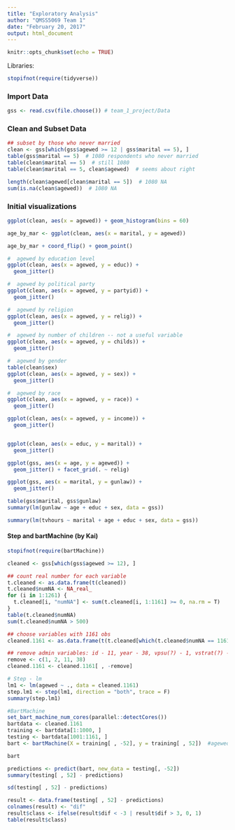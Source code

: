 ```yaml
---
title: "Exploratory Analysis"
author: "QMSS5069 Team 1"
date: "February 20, 2017"
output: html_document
---
```


```r
knitr::opts_chunk$set(echo = TRUE)
```

Libraries:
```r
stopifnot(require(tidyverse))
```


### Import Data
```r
gss <- read.csv(file.choose()) # team_1_project/Data
```

### Clean and Subset Data
```r
## subset by those who never married
clean <- gss[which(gss$agewed >= 12 | gss$marital == 5), ]
table(gss$marital == 5)  # 1080 respondents who never married
table(clean$marital == 5)  # still 1080
table(clean$marital == 5, clean$agewed)  # seems about right

length(clean$agewed[clean$marital == 5])  # 1080 NA
sum(is.na(clean$agewed))  # 1080 NA

```

### Initial visualizations
```r
ggplot(clean, aes(x = agewed)) + geom_histogram(bins = 60)

age_by_mar <- ggplot(clean, aes(x = marital, y = agewed))

age_by_mar + coord_flip() + geom_point()

#  agewed by education level
ggplot(clean, aes(x = agewed, y = educ)) +
  geom_jitter()

#  agewed by political party
ggplot(clean, aes(x = agewed, y = partyid)) +
  geom_jitter()

#  agewed by religion
ggplot(clean, aes(x = agewed, y = relig)) +
  geom_jitter()

#  agewed by number of children -- not a useful variable
ggplot(clean, aes(x = agewed, y = childs)) +
  geom_jitter()

#  agewed by gender
table(clean$sex)
ggplot(clean, aes(x = agewed, y = sex)) +
  geom_jitter()

#  agewed by race
ggplot(clean, aes(x = agewed, y = race)) +
  geom_jitter()

ggplot(clean, aes(x = agewed, y = income)) +
  geom_jitter()


ggplot(clean, aes(x = educ, y = marital)) +
  geom_jitter()

ggplot(gss, aes(x = age, y = agewed)) +
  geom_jitter() + facet_grid(. ~ relig)

ggplot(gss, aes(x = marital, y = gunlaw)) +
  geom_jitter()

table(gss$marital, gss$gunlaw)
summary(lm(gunlaw ~ age + educ + sex, data = gss))

summary(lm(tvhours ~ marital + age + educ + sex, data = gss))
```


#### Step and bartMachine (by Kai)
```r
stopifnot(require(bartMachine))

cleaned <- gss[which(gss$agewed >= 12), ]

## count real number for each variable
t.cleaned <- as.data.frame(t(cleaned))
t.cleaned$numNA <- NA_real_
for (i in 1:1261) {    
  t.cleaned[i, "numNA"] <- sum(t.cleaned[i, 1:1161] >= 0, na.rm = T)
}
table(t.cleaned$numNA)
sum(t.cleaned$numNA > 500)

## choose variables with 1161 obs
cleaned.1161 <- as.data.frame(t(t.cleaned[which(t.cleaned$numNA == 1161), 1:1161]))

## remove admin variables: id - 11, year - 38, vpsu(?) - 1, vstrat(?) - 2
remove <- c(1, 2, 11, 38)
cleaned.1161 <- cleaned.1161[ , -remove]

# Step - lm
lm1 <- lm(agewed ~ ., data = cleaned.1161)
step.lm1 <- step(lm1, direction = "both", trace = F)
summary(step.lm1)

#BartMachine
set_bart_machine_num_cores(parallel::detectCores())
bartdata <- cleaned.1161
training <- bartdata[1:1000, ]
testing <- bartdata[1001:1161, ]
bart <- bartMachine(X = training[ , -52], y = training[ , 52])  #agewed = 847 in raw data-remove

bart

predictions <- predict(bart, new_data = testing[, -52])
summary(testing[ , 52] - predictions)

sd(testing[ , 52] - predictions)

result <- data.frame(testing[ , 52] - predictions)
colnames(result) <- "dif"
result$class <- ifelse(result$dif < -3 | result$dif > 3, 0, 1)
table(result$class)
```

